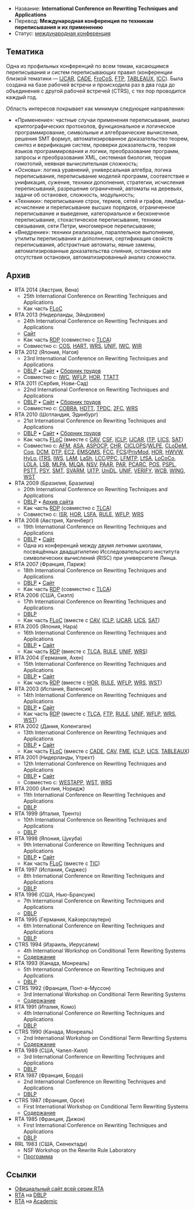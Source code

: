 * Название: '''International Conference on Rewriting Techniques and Applications'''
* Перевод: '''Международная конференция по техникам переписывания и их применению'''
* Статус: [[International-Conference|международная конференция]]

== Тематика ==
Одна из профильных конференций по всем темам, касающимся переписывания и систем переписывающих правил (конференции близкой тематики — [[IJCAR]], [[CADE]], [[FroCoS]], [[FTP]], [[TABLEAUX]], [[ICC]]). Была создана на базе рабочей встречи и происходила раз в два года до объединения с другой рабочей встречей (CTRS), с тех пор проводится каждый год.

Область интересов покрывает как минимум следующие направления:
* «Применение»: частные случаи применения переписывания, анализ криптографических протоколов, функциональное и логическое программирование, символьные и алгебраические вычисления, решения SMT формул, автоматизированное доказательство теорем, синтез и верификация систем, проверки доказательств, теория языков программирования и логики, преобразование программ, запросы и преобразования XML, системная биология, теория гомотопий, неявная вычислительная сложность;
* «Основы»: логика уравнений, универсальная алгебра, логика переписывания, переписывание моделей программ, соответствие и унификация, сужение, техники дополнения, стратегии, исчисления переписываний, разрешение ограничений, автоматы на деревьях, задачи об остановке, сложность, модульность;
* «Техники»: переписывание строк, термов, сетей и графов, лямбда-исчисление и переписывание высших порядков, ограниченное переписывание и выведение, категориальное и бесконечное переписывание, стохастическое переписывание, техники связывания, сети Петри, многомерное переписывание;
* «Внедрение»: техники реализации, параллельное выполнение, утилиты переписывания и дополнения, сертификация свойств переписывания, абстрактные автоматы, явные замены, автоматизированные доказательства слияния, остановки или отсутствия остановки, автоматизированный анализ сложности.

== Архив ==
* RTA 2014 (Австрия, Вена)
** 25th International Conference on Rewriting Techniques and Applications
** Как часть [[FLoC]]
* RTA 2013 (Нидерланды, Эйндховен)
** 24th International Conference on Rewriting Techniques and Applications
** [http://rta2013.few.vu.nl Сайт]
** Как часть [[RDP]] (совместно с [[TLCA]])
** Совместно с: [[COS]], [[HART]], [[WRS]], [[UNIF]], [[IWC]], [[WIR]]
* RTA 2012 (Япония, Нагоя)
** 23rd International Conference on Rewriting Techniques and Applications
** [http://dblp.uni-trier.de/db/conf/rta/rta2012.html DBLP] • [http://rta2012.trs.cm.is.nagoya-u.ac.jp/ Сайт] • [http://www.dagstuhl.de/dagpub/978-3-939897-38-5 Сборник трудов]
** Совместно с: [[IWC]], [[WFLP]], [[HOR]], [[TTATT]]
* RTA 2011 (Сербия, Нови-Сад)
** 22nd International Conference on Rewriting Techniques and Applications
** [http://dblp.uni-trier.de/db/conf/rta/rta2011.html DBLP] • [http://www.rdp2011.uns.ac.rs/rta/ Сайт] • [http://www.dagstuhl.de/dagpub/978-3-939897-30-9 Сборник трудов]
** Совместно с: [[COBRA]], [[HDTT]], [[TPDC]], [[2FC]], [[WRS]]
* RTA 2010 (Шотландия, Эдинбург)
** 21st International Conference on Rewriting Techniques and Applications
** [http://dblp.uni-trier.de/db/conf/rta/rta2010.html DBLP] • [http://web2.clarkson.edu/projects/carl/rta-2010/ Сайт] • [http://www.dagstuhl.de/dagpub/978-3-939897-18-7 Сборник трудов]
** Как часть [[FLoC]] (вместе с [[CAV]], [[CSF]], [[ICLP]], [[IJCAR]], [[ITP]], [[LICS]], [[SAT]])
** Совместно с: [[AFM]], [[ASA]], [[ASPOCP]], [[CHR]], [[CICLOPS]]/[[WLPE]], [[CLoDeM]], [[Coq]], [[DCM]], [[DTP]], [[EC2]], [[EMSQMS]], [[FCC]], [[FCS]]/[[PrivMod]], [[HOR]], [[HWVW]], [[HyLo]], [[ITRS]], [[IWS]], [[LAM]], [[LaSh]], [[LCC]]/[[PPC]], [[LFMTP]], [[LfSA]], [[LoCoCo]], [[LOLA]], [[LSB]], [[MLPA]], [[MLQA]], [[NSV]], [[PAAR]], [[PAR]], [[PCARC]], [[POS]], [[PSPL]], [[PSTT]], [[PSY]], [[SMT]], [[SVARM]], [[UITP]], [[UniDL]], [[UNIF]], [[VERIFY]], [[WCB]], [[WING]], [[WST]]
* RTA 2009 (Бразилия, Бразилиа)
** 20th International Conference on Rewriting Techniques and Applications
** [http://dblp.uni-trier.de/db/conf/rta/rta2009.html DBLP] • [http://web.archive.org/web/20110724214817/http://rdp09.cic.unb.br/rta.html Архив сайта]
** Как часть [[RDP]] (совместно с [[TLCA]])
** Совместно с: [[ISR]], [[HOR]], [[LSFA]], [[RULE]], [[WFLP]], [[WRS]]
* RTA 2008 (Австрия, Хагенберг)
** 19th International Conference on Rewriting Techniques and Applications
** [http://dblp.uni-trier.de/db/conf/rta/rta2008.html DBLP] • [http://www.risc.jku.at/conferences/rta2008/ Сайт]
** Одна из конференций между двумя летними школами, посвящённых двадцатилетию Исследовательского института символических вычислений (RISC) при университете Линца.
* RTA 2007 (Франция, Париж)
** 18th International Conference on Rewriting Techniques and Applications
** [http://dblp.uni-trier.de/db/conf/rta/rta2007.html DBLP] • [http://www.lsv.ens-cachan.fr/Events/rdp07/rta.html Сайт]
** Как часть [[RDP]] (совместно с [[TLCA]])
* RTA 2006 (США, Сиэтл)
** 17th International Conference on Rewriting Techniques and Applications
** [http://dblp.uni-trier.de/db/conf/rta/rta2006.html DBLP]
** Как часть [[FLoC]] (вместе с [[CAV]], [[ICLP]], [[IJCAR]], [[LICS]], [[SAT]])
* RTA 2005 (Япония, Нара)
** 16th International Conference on Rewriting Techniques and Applications
** [http://dblp.uni-trier.de/db/conf/rta/rta2005.html DBLP] • [http://verify.rwth-aachen.de/Events/RTA05/ Сайт]
** Как часть [[RDP]] (вместе с [[TLCA]], [[RULE]], [[UNIF]], [[WRS]])
* RTA 2004 (Германия, Ахен)
** 15th International Conference on Rewriting Techniques and Applications
** [http://dblp.uni-trier.de/db/conf/rta/rta2004.html DBLP] • [http://verify.rwth-aachen.de/Events/RTA04/ Сайт]
** Как часть [[RDP]] (вместе с [[HOR]], [[RULE]], [[WFLP]], [[WRS]], [[WST]])
* RTA 2003 (Испания, Валенсия)
** 14th International Conference on Rewriting Techniques and Applications
** [http://dblp.uni-trier.de/db/conf/rta/rta2003.html DBLP] • [http://users.dsic.upv.es/~rdp03/rta/ Сайт]
** Как часть [[RDP]] (вместе с [[TLCA]], [[FTP]], [[RULE]], [[UNIF]], [[WFLP]], [[WRS]], [[WST]])
* RTA 2002 (Дания, Копенгаген)
** 13th International Conference on Rewriting Techniques and Applications
** [http://dblp.uni-trier.de/db/conf/rta/rta2002.html DBLP] • [http://floc02.diku.dk/RTA/ Сайт]
** Как часть [[FLoC]] (вместе с [[CADE]], [[CAV]], [[FME]], [[ICLP]], [[LICS]], [[TABLEAUX]])
* RTA 2001 (Нидерланды, Утрехт)
** 12th International Conference on Rewriting Techniques and Applications
** [http://dblp.uni-trier.de/db/conf/rta/rta2001.html DBLP] • [http://rewriting.loria.fr/rta/documents/RTA-2001/ Сайт]
** Совместно с: [[WESTAPP]], [[WST]], [[WRS]]
* RTA 2000 (Англия, Норидж)
** 11th International Conference on Rewriting Techniques and Applications
** [http://dblp.uni-trier.de/db/conf/rta/rta2000.html DBLP]
* RTA 1999 (Италия, Тренто)
** 10th International Conference on Rewriting Techniques and Applications
** [http://dblp.uni-trier.de/db/conf/rta/rta99.html DBLP]
* RTA 1998 (Япония, Цукуба)
** 9th International Conference on Rewriting Techniques and Applications
** [http://dblp.uni-trier.de/db/conf/rta/rta98.html DBLP] • [http://www.score.is.tsukuba.ac.jp/rta98/ Сайт]
** Как часть [[FLoC]] (вместе с [[TIC]])
* RTA 1997 (Испания, Сиджес)
** 8th International Conference on Rewriting Techniques and Applications
** [http://dblp.uni-trier.de/db/conf/rta/rta97.html DBLP]
* RTA 1996 (США, Нью-Брансуик)
** 7th International Conference on Rewriting Techniques and Applications
** [http://dblp.uni-trier.de/db/conf/rta/rta96.html DBLP]
* RTA 1995 (Германия, Кайзерслаутерн)
** 6th International Conference on Rewriting Techniques and Applications
** [http://dblp.uni-trier.de/db/conf/rta/rta95.html DBLP]
* CTRS 1994 (Израиль, Иерусалим)
** 4th International Workshop on Conditional Term Rewriting Systems
** [http://rewriting.loria.fr/rta/documents/CTRS-1994_Contents.html Содержание]
* RTA 1993 (Канада, Монреаль)
** 5th International Conference on Rewriting Techniques and Applications
** [http://dblp.uni-trier.de/db/conf/rta/rta93.html DBLP]
* CTRS 1992 (Франция, Понт-а-Муссон)
** 3rd International Workshop on Conditional Term Rewriting Systems
** [http://rewriting.loria.fr/rta/documents/CTRS-1992_Contents.html Содержание]
* RTA 1991 (Италия, Комо)
** 4th International Conference on Rewriting Techniques and Applications
** [http://dblp.uni-trier.de/db/conf/rta/rta91.html DBLP]
* CTRS 1990 (Канада, Монреаль)
** 2nd International Workshop on Conditional Term Rewriting Systems
** [http://rewriting.loria.fr/rta/documents/CTRS-1990_Contents.html Содержание]
* RTA 1989 (США, Чапел-Хилл)
** 3rd International Conference on Rewriting Techniques and Applications
** [http://dblp.uni-trier.de/db/conf/rta/rta89.html DBLP]
* RTA 1987 (Франция, Бордо)
** 2nd International Conference on Rewriting Techniques and Applications
** [http://dblp.uni-trier.de/db/conf/rta/rta87.html DBLP]
* CTRS 1987 (Франция, Орсе)
** First International Workshop on Conditional Term Rewriting Systems
** [http://rewriting.loria.fr/rta/documents/CTRS-1987_Contents.html Содержание]
* RTA 1985 (Франция, Дижон)
** First International Conference on Rewriting Techniques and Applications
** [http://dblp.uni-trier.de/db/conf/rta/rta85.html DBLP]
* RRL 1983 (США, Скенектади)
** NSF Workshop on the Rewrite Rule Laboratory
** [http://rewriting.loria.fr/rta/documents/RRL-1983_Program.ps.gz Программа]

== Ссылки ==
* [http://rewriting.loria.fr/rta/ Официальный сайт всей серии RTA]
* [http://dblp.uni-trier.de/db/conf/rta/ RTA] на [[DBLP]]
* [http://academic.research.microsoft.com/Conference/246/ RTA] на [[Academic]]
